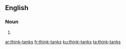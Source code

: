 ==English==

===Noun===
{{head|en|noun plural form}}

# {{plural of|think-tank|lang=en}}

[[ar:think-tanks]]
[[fr:think-tanks]]
[[ku:think-tanks]]
[[ta:think-tanks]]